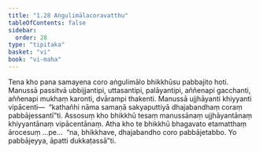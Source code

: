 ```yaml
---
title: "1.28 Aṅgulimālacoravatthu"
tableOfContents: false
sidebar:
  order: 28
type: "tipitaka"
basket: "vi"
book: "vi-maha"
---
```



<DynamicBreadcrumb />

<Division number="91" book="vi-maha" e="ch" v="3" p="104">

<Paragraph number="429" book="vi-maha">
Tena kho pana samayena coro aṅgulimālo bhikkhūsu pabbajito hoti. Manussā passitvā ubbijjantipi, uttasantipi, palāyantipi, aññenapi gacchanti, aññenapi mukhaṃ karonti, dvārampi thakenti. Manussā ujjhāyanti khiyyanti vipācenti—  “kathañhi nāma samaṇā sakyaputtiyā dhajabandhaṃ coraṃ pabbājessantī”ti. Assosuṃ kho bhikkhū tesaṃ manussānaṃ ujjhāyantānaṃ khiyyantānaṃ vipācentānaṃ. Atha kho te bhikkhū bhagavato etamatthaṃ ārocesuṃ …pe…  “na, bhikkhave, dhajabandho coro pabbājetabbo. Yo pabbājeyya, āpatti dukkaṭassā”ti.
</Paragraph>
</Division>